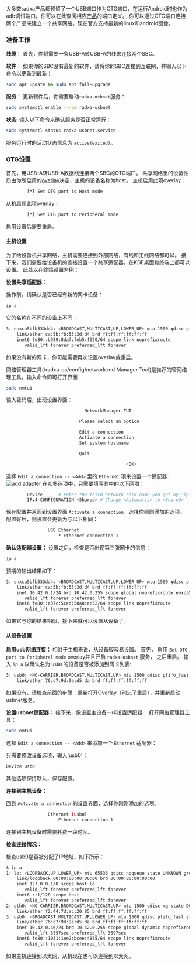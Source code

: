 大多数radxa产品都预留了一个USB端口作为OTG端口，在运行Android时也作为adb调试端口。你可以在此查阅相应[产品](https://radxa.com/products)的端口定义。
你可以通过OTG端口连接两个产品来建立一个共享网络。现在官方支持最新的linux和android图像。

### 准备工作

**线缆**： 首先，你将需要一条USB-A转USB-A的线来连接两个SBC。

**软件**： 如果你的SBC没有最新的软件，请将你的SBC连接到互联网，并输入以下命令以更新到最新：

```bash
sudo apt update && sudo apt full-upgrade
```

**服务**： 更新软件后，你需要启动`radxa-usbnet`服务：

```bash
sudo systemctl enable --now radxa-usbnet
```

**状态**: 输入以下命令来确认服务是否正常运行：

```bash
sudo systemctl status radxa-usbnet.service
```

服务运行时的活动状态信息为 `active(exited)`。

### OTG设置

首先，用USB-A转USB-A数据线连接两个SBC的OTG端口。
共享网络里的设备性质由你所启用的[overlay](../os-config/rsetup#overlay)决定，主机的设备名称为host。
主机启用此项overlay：

```bash
		[*] Set OTG port to Host mode
```

从机启用此项overlay：

```bash
		[*] Set OTG port to Peripheral mode
```

启用设置后需要重启。

#### 主机设置

为了给设备机共享网络，主机需要连接到外部网络，有线和无线网络都可以。
接下来，我们需要给设备机的连接设置一个共享适配器，在KDE桌面和终端上都可以设置。
此处以在终端设置为例：

**设置共享适配器：**

操作前，请确认是否已经有新的网卡设备：

```bash
ip a
```

它的名称在不同的设备上不同：

```bash
3: enxca5bfb533dd4: <BROADCAST,MULTICAST,UP,LOWER_UP> mtu 1500 qdisc pfifo_fast state UP group default qlen 1000
    link/ether ca:5b:fb:53:3d:d4 brd ff:ff:ff:ff:ff:ff
    inet6 fe80::b989:8daf:feb5:f020/64 scope link noprefixroute
       valid_lft forever preferred_lft forever
```

如果没有新的网卡，你可能需要再次设置overlay或重启。

网络管理器工具(/radxa-os/config/network.md Manager Tool)是推荐的管网络理工具，输入命令即可打开界面：

```bash
sudo nmtui
```

输入密码后，出现设置界面：

```bash
                              NetworkManager TUI

                            Please select an option

                            Edit a connection
                            Activate a connection
                            Set system hostname

                            Quit

                                              <OK>
```

选择 `Edit a connection -- <Add>` 里的 `Ethernet` 项来设置一个适配器：
![add adapter](/img/configuration/add_adapter.webp)
在众多选项中，只需要填写其中的以下两项：

```bash
        Device____  # Enter the third network card name you get by 'ip a', like: enxca5bfb533dd4
        IPv4 CONFIGURATION <Shared> # Change <Automatic> to <Shared>
```

保存配置并返回到设置界面 `Activate a connection`，选择你刚刚添加的选项。
配置好后，则设置会更新为与以下相同：

```bash
                USB Ethernet
                    * Ethernet connection 1
```

**确认适配器设置：**
设置之后，检查是否出现第三张网卡的信息：

```bash
ip a
```

预期的输出结果如下：

```bash
3: enxca5bfb533dd4: <BROADCAST,MULTICAST,UP,LOWER_UP> mtu 1500 qdisc pfifo_fast state UP group default qlen 1000
    link/ether ca:5b:fb:53:3d:d4 brd ff:ff:ff:ff:ff:ff
    inet 10.42.0.1/24 brd 10.42.0.255 scope global noprefixroute enxca5bfb533dd4
       valid_lft forever preferred_lft forever
    inet6 fe80::e37c:5ced:58a8:ec32/64 scope link noprefixroute
       valid_lft forever preferred_lft forever

```

如果它与你的结果相似，接下来就可以设置从设备了。

#### 从设备设置

**启用usb网络连接：**
相对于主机来说，从设备较容易设置。
首先， 启用 `Set OTG port to Peripheral mode` overlay并且开启 `radxa-usbnet` 服务， 之后重启。
输入 `ip a` 以确认名为 `usb0` 的设备是否被添加到网卡列表:

```bash
3: usb0: <NO-CARRIER,BROADCAST,MULTICAST,UP> mtu 1500 qdisc pfifo_fast state DOWN group default qlen 1000
    link/ether 76:c7:9d:9e:d5:da brd ff:ff:ff:ff:ff:ff
```

如果没有，请检查前面的步骤：重新打开Overlay（别忘了重启），并重新启动usbnet服务。

**设置usbnet适配器：**
接下来，像设置主设备一样设置适配器：
打开网络管理器工具：

```bash
sudo nmtui
```

选择 `Edit a connection -- <Add>` 来添加一个 `Ethernet` 适配器：

只需要修改设备选项，输入'usb0'：

```bash
Device usb0
```

其他选项保持默认，保存配置。

**连接到主机设备：**

回到 `Activate a connection`的设置界面，选择你刚刚添加的选项。

```bash
                Ethernet (usb0)
                    Ethernet connection 1
```

连接到主机设备时需要耗费一段时间。

**检查连接情况：**

检查usb0是否被分配了IP地址，如下所示：

```bash
$ ip a
1: lo: <LOOPBACK,UP,LOWER_UP> mtu 65536 qdisc noqueue state UNKNOWN group default qlen 1000
    link/loopback 00:00:00:00:00:00 brd 00:00:00:00:00:00
    inet 127.0.0.1/8 scope host lo
       valid_lft forever preferred_lft forever
    inet6 ::1/128 scope host
       valid_lft forever preferred_lft forever
2: eth0: <NO-CARRIER,BROADCAST,MULTICAST,UP> mtu 1500 qdisc mq state DOWN group default qlen 1000
    link/ether f2:44:7d:ac:20:85 brd ff:ff:ff:ff:ff:ff
3: usb0: <BROADCAST,MULTICAST,UP,LOWER_UP> mtu 1500 qdisc pfifo_fast state UP group default qlen 1000
    link/ether 76:c7:9d:9e:d5:da brd ff:ff:ff:ff:ff:ff
    inet 10.42.0.46/24 brd 10.42.0.255 scope global dynamic noprefixroute usb0
       valid_lft 3597sec preferred_lft 3597sec
    inet6 fe80::1031:1ee2:bcee:4855/64 scope link noprefixroute
       valid_lft forever preferred_lft forever
```

如果主机连接到以太网，从机现在也可以连接到以太网。
